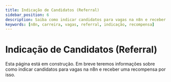 ---
title: Indicação de Candidatos (Referral)
sidebar_position: 6
description: Saiba como indicar candidatos para vagas na n8n e receber uma recompensa por isso
keywords: [n8n, carreira, vagas, referral, indicação, recompensa]
---

# Indicação de Candidatos (Referral)

Esta página está em construção. Em breve teremos informações sobre como indicar candidatos para vagas na n8n e receber uma recompensa por isso.
